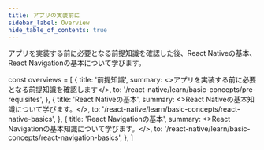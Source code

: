 ```yaml
---
title: アプリの実装前に
sidebar_label: Overview
hide_table_of_contents: true
---
```


アプリを実装する前に必要となる前提知識を確認した後、React Nativeの基本、React Navigationの基本について学びます。

<!-- textlint-disable ja-technical-writing/sentence-length -->

const overviews = [
  {
    title: '前提知識',
    summary: <>アプリを実装する前に必要となる前提知識を確認します</>,
    to: '/react-native/learn/basic-concepts/pre-requisites',
  },
  {
    title: 'React Nativeの基本',
    summary: <>React Nativeの基本知識について学びます。</>,
    to: '/react-native/learn/basic-concepts/react-native-basics',
  },
  {
    title: 'React Navigationの基本',
    summary: <>React Navigationの基本知識について学びます。</>,
    to: '/react-native/learn/basic-concepts/react-navigation-basics',
  },
]

<PageList overviews={overviews} colSize={12} />

<!-- textlint-enable ja-technical-writing/sentence-length -->
